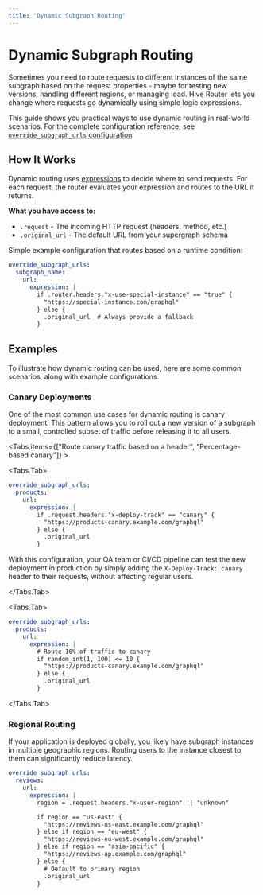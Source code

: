 ```yaml
---
title: 'Dynamic Subgraph Routing'
---
```



# Dynamic Subgraph Routing

Sometimes you need to route requests to different instances of the same subgraph based on the
request properties - maybe for testing new versions, handling different regions, or managing load.
Hive Router lets you change where requests go dynamically using simple logic expressions.

This guide shows you practical ways to use dynamic routing in real-world scenarios. For the complete
configuration reference, see
[`override_subgraph_urls` configuration](../configuration/override_subgraph_urls).

## How It Works

Dynamic routing uses [expressions](../configuration/expressions) to decide where to send requests.
For each request, the router evaluates your expression and routes to the URL it returns.

**What you have access to:**

- `.request` - The incoming HTTP request (headers, method, etc.)
- `.original_url` - The default URL from your supergraph schema

Simple example configuration that routes based on a runtime condition:

```yaml filename="router.config.yaml"
override_subgraph_urls:
  subgraph_name:
    url:
      expression: |
        if .router.headers."x-use-special-instance" == "true" {
          "https://special-instance.com/graphql"
        } else {
          .original_url  # Always provide a fallback
        }
```

## Examples

To illustrate how dynamic routing can be used, here are some common scenarios, along with example
configurations.

### Canary Deployments

One of the most common use cases for dynamic routing is canary deployment. This pattern allows you
to roll out a new version of a subgraph to a small, controlled subset of traffic before releasing it
to all users.

<Tabs items={["Route canary traffic based on a header", "Percentage-based canary"]} >

<Tabs.Tab>

```yaml filename="router.config.yaml"
override_subgraph_urls:
  products:
    url:
      expression: |
        if .request.headers."x-deploy-track" == "canary" {
          "https://products-canary.example.com/graphql"
        } else {
          .original_url
        }
```

With this configuration, your QA team or CI/CD pipeline can test the new deployment in production by
simply adding the `X-Deploy-Track: canary` header to their requests, without affecting regular
users.

</Tabs.Tab>

<Tabs.Tab>

```yaml filename="router.config.yaml"
override_subgraph_urls:
  products:
    url:
      expression: |
        # Route 10% of traffic to canary
        if random_int(1, 100) <= 10 {
          "https://products-canary.example.com/graphql"
        } else {
          .original_url
        }
```

</Tabs.Tab>

</Tabs>

### Regional Routing

If your application is deployed globally, you likely have subgraph instances in multiple geographic
regions. Routing users to the instance closest to them can significantly reduce latency.

```yaml filename="router.config.yaml"
override_subgraph_urls:
  reviews:
    url:
      expression: |
        region = .request.headers."x-user-region" || "unknown"

        if region == "us-east" {
          "https://reviews-us-east.example.com/graphql"
        } else if region == "eu-west" {
          "https://reviews-eu-west.example.com/graphql"
        } else if region == "asia-pacific" {
          "https://reviews-ap.example.com/graphql"
        } else {
          # Default to primary region
          .original_url
        }
```
